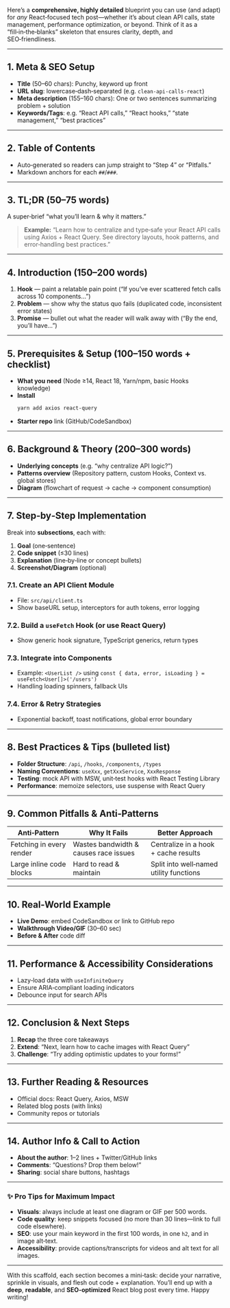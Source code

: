 Here’s a **comprehensive, highly detailed** blueprint you can use (and adapt) for *any* React‑focused tech post—whether it’s about clean API calls, state management, performance optimization, or beyond. Think of it as a “fill‑in‑the‑blanks” skeleton that ensures clarity, depth, and SEO‑friendliness.

---

## 1. Meta & SEO Setup  
- **Title** (50–60 chars): Punchy, keyword up front  
- **URL slug**: lowercase‑dash‑separated (e.g. `clean-api-calls-react`)  
- **Meta description** (155–160 chars): One or two sentences summarizing problem + solution  
- **Keywords/Tags**: e.g. “React API calls,” “React hooks,” “state management,” “best practices”

---

## 2. Table of Contents  
- Auto‑generated so readers can jump straight to “Step 4” or “Pitfalls.”  
- Markdown anchors for each `##`/`###`.

---

## 3. TL;DR (50–75 words)  
A super‑brief “what you’ll learn & why it matters.”  
> **Example:** “Learn how to centralize and type‑safe your React API calls using Axios + React Query. See directory layouts, hook patterns, and error‑handling best practices.”

---

## 4. Introduction (150–200 words)  
1. **Hook** — paint a relatable pain point (“If you’ve ever scattered fetch calls across 10 components…”)  
2. **Problem** — show why the status quo fails (duplicated code, inconsistent error states)  
3. **Promise** — bullet out what the reader will walk away with (“By the end, you’ll have…”)

---

## 5. Prerequisites & Setup (100–150 words + checklist)  
- **What you need** (Node ≥14, React 18, Yarn/npm, basic Hooks knowledge)  
- **Install**  
  ```bash
  yarn add axios react-query
  ```  
- **Starter repo** link (GitHub/CodeSandbox)

---

## 6. Background & Theory (200–300 words)  
- **Underlying concepts** (e.g. “why centralize API logic?”)  
- **Patterns overview** (Repository pattern, custom Hooks, Context vs. global stores)  
- **Diagram** (flowchart of request → cache → component consumption)

---

## 7. Step‑by‑Step Implementation  
Break into **subsections**, each with:  
1. **Goal** (one‑sentence)  
2. **Code snippet** (≤30 lines)  
3. **Explanation** (line‑by‑line or concept bullets)  
4. **Screenshot/Diagram** (optional)

### 7.1. Create an API Client Module  
- File: `src/api/client.ts`  
- Show baseURL setup, interceptors for auth tokens, error logging  

### 7.2. Build a `useFetch` Hook (or use React Query)  
- Show generic hook signature, TypeScript generics, return types  

### 7.3. Integrate into Components  
- Example: `<UserList />` using `const { data, error, isLoading } = useFetch<User[]>('/users')`  
- Handling loading spinners, fallback UIs  

### 7.4. Error & Retry Strategies  
- Exponential backoff, toast notifications, global error boundary  

---

## 8. Best Practices & Tips (bulleted list)  
- **Folder Structure**: `/api`, `/hooks`, `/components`, `/types`  
- **Naming Conventions**: `useXxx`, `getXxxService`, `XxxResponse`  
- **Testing**: mock API with MSW, unit‑test hooks with React Testing Library  
- **Performance**: memoize selectors, use suspense with React Query  

---

## 9. Common Pitfalls & Anti‑Patterns  
| Anti‑Pattern              | Why It Fails                          | Better Approach                        |
|---------------------------|---------------------------------------|----------------------------------------|
| Fetching in every render  | Wastes bandwidth & causes race issues | Centralize in a hook + cache results   |
| Large inline code blocks  | Hard to read & maintain               | Split into well‑named utility functions|

---

## 10. Real‑World Example  
- **Live Demo**: embed CodeSandbox or link to GitHub repo  
- **Walkthrough Video/GIF** (30–60 sec)  
- **Before & After** code diff  

---

## 11. Performance & Accessibility Considerations  
- Lazy‑load data with `useInfiniteQuery`  
- Ensure ARIA‑compliant loading indicators  
- Debounce input for search APIs  

---

## 12. Conclusion & Next Steps  
1. **Recap** the three core takeaways  
2. **Extend**: “Next, learn how to cache images with React Query”  
3. **Challenge**: “Try adding optimistic updates to your forms!”

---

## 13. Further Reading & Resources  
- Official docs: React Query, Axios, MSW  
- Related blog posts (with links)  
- Community repos or tutorials

---

## 14. Author Info & Call to Action  
- **About the author**: 1–2 lines + Twitter/GitHub links  
- **Comments**: “Questions? Drop them below!”  
- **Sharing**: social share buttons, hashtags  

---

### ✨ Pro Tips for Maximum Impact  
- **Visuals**: always include at least one diagram or GIF per 500 words.  
- **Code quality**: keep snippets focused (no more than 30 lines—link to full code elsewhere).  
- **SEO**: use your main keyword in the first 100 words, in one `h2`, and in image alt‑text.  
- **Accessibility**: provide captions/transcripts for videos and alt text for all images.  

---

With this scaffold, each section becomes a mini‑task: decide your narrative, sprinkle in visuals, and flesh out code + explanation. You’ll end up with a **deep**, **readable**, and **SEO‑optimized** React blog post every time. Happy writing!
